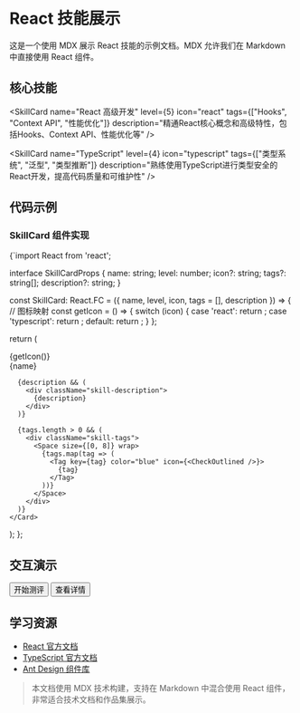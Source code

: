 
# React 技能展示

这是一个使用 MDX 展示 React 技能的示例文档。MDX 允许我们在 Markdown 中直接使用 React 组件。

## 核心技能

<SkillCard
  name="React 高级开发"
  level={5}
  icon="react"
  tags={["Hooks", "Context API", "性能优化"]}
  description="精通React核心概念和高级特性，包括Hooks、Context API、性能优化等"
/>

<SkillCard
  name="TypeScript"
  level={4}
  icon="typescript"
  tags={["类型系统", "泛型", "类型推断"]}
  description="熟练使用TypeScript进行类型安全的React开发，提高代码质量和可维护性"
/>

## 代码示例

### SkillCard 组件实现

<CodePreview lang="tsx">
{`import React from 'react';

interface SkillCardProps {
  name: string;
  level: number;
  icon?: string;
  tags?: string[];
  description?: string;
}

const SkillCard: React.FC<SkillCardProps> = ({
  name,
  level,
  icon,
  tags = [],
  description
}) => {
  // 图标映射
  const getIcon = () => {
    switch (icon) {
      case 'react':
        return <i className="devicon-react-original colored"></i>;
      case 'typescript':
        return <i className="devicon-typescript-plain colored"></i>;
      default:
        return <CodeOutlined />;
    }
  };

  return (
    <Card className="skill-card" size="small">
      <div className="skill-header">
        <div className="skill-icon">
          {getIcon()}
        </div>
        <div className="skill-info">
          <div className="skill-name">{name}</div>
          <Rate disabled defaultValue={level} count={5} />
        </div>
      </div>

      {description && (
        <div className="skill-description">
          {description}
        </div>
      )}

      {tags.length > 0 && (
        <div className="skill-tags">
          <Space size={[0, 8]} wrap>
            {tags.map(tag => (
              <Tag key={tag} color="blue" icon={<CheckOutlined />}>
                {tag}
              </Tag>
            ))}
          </Space>
        </div>
      )}
    </Card>
  );
};

</CodePreview>

## 交互演示

<Card title="技能测评">
  <Alert
    message="技能自评"
    description="点击下方按钮开始技能自评测试，评估您的React技能水平。"
    type="info"
    showIcon
    style={{ marginBottom: 16 }}
  />
  <Space>
    <Button type="primary">开始测评</Button>
    <Button>查看详情</Button>
  </Space>
</Card>

<Divider />

## 学习资源

- [React 官方文档](https://react.dev/)
- [TypeScript 官方文档](https://www.typescriptlang.org/)
- [Ant Design 组件库](https://ant.design/)

> 本文档使用 MDX 技术构建，支持在 Markdown 中混合使用 React 组件，非常适合技术文档和作品集展示。